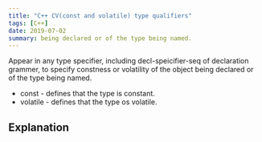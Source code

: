 ```yaml
---
title: "C++ CV(const and volatile) type qualifiers"
tags: [C++]
date: 2019-07-02
summary: being declared or of the type being named.
---
```


Appear in any type specifier, including decl-speicifier-seq of declaration grammer, to specify constness or volatility of the object
being declared or of the type being named.

- const - defines that the type is constant.
- volatile - defines that the type os volatile.

## Explanation


